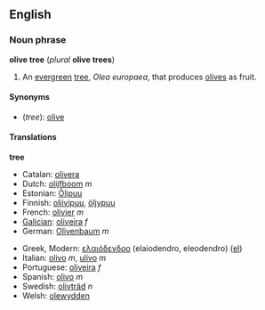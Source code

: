 ==English==
===Noun phrase===
'''olive tree''' (''plural'' '''olive trees''')

#<!--Def1-->An [[evergreen]] [[tree]], ''Olea europaea'', that produces [[olive]]s as fruit.

====Synonyms====
*<!--Def1-->(''tree''): [[olive]]

====Translations====
<!--Def1-->'''tree'''
{{top}}
*Catalan: [[olivera]]
*Dutch: [[olijfboom]] ''m''
*Estonian: [[Õlipuu]]
*Finnish: [[oliivipuu]], [[öljypuu]]
*French: [[olivier]] ''m''
*[[Galician]]: [[oliveira]] ''f''
*German: [[Olivenbaum]] ''m''
{{mid}}
*Greek, Modern: [[ελαιόδενδρο]] (elaiodendro, eleodendro) ([[:el:ελαιόδενδρο|el]])
*Italian: [[olivo#Italian|olivo]] ''m'', [[ulivo]] ''m''
*Portuguese: [[oliveira]] ''f''
*Spanish: [[olivo#Spanish|olivo]] ''m''
*Swedish: [[olivträd]] ''n''
*Welsh: [[olewydden]]
{{bottom}}